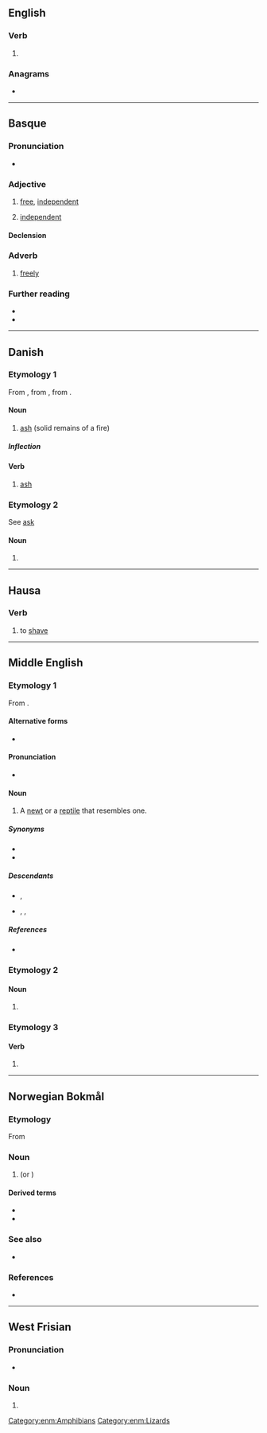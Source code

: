 {{also|Aske}}
==English==

===Verb===
{{en-verb}}

# {{obsolete spelling of|en|ask}}

===Anagrams===
* {{anagrams|en|a=aeks|Kase|akes|keas|kesa|sake|saké|seak}}

----

==Basque==

===Pronunciation===
* {{eu-IPA}}

===Adjective===
{{eu-adj}}

# [[free]], [[independent]]
# {{lb|eu|mathematics}} [[independent]]

====Declension====
{{eu-decl-noun|form=both|ending=V}}

===Adverb===
{{eu-adv}}

# [[freely]]

===Further reading===
* {{R:EH}}
* {{R:OEH}}

----

==Danish==

===Etymology 1===
From {{der|da|gmq-oda|askæ}}, from {{der|da|non|aska||}}, from {{der|da|gem-pro|*askǭ}}.

====Noun====
{{da-noun|n|r}}

# [[ash]] (solid remains of a fire)

=====Inflection=====
{{da-noun-infl|n|r}}

====Verb====
{{da-verb|ask|aske|asker|askede|har|asket}}

# [[ash]]

===Etymology 2===
See [[ask#Danish|ask]]

====Noun====
{{head|da|noun form|g=c}}

# {{indefinite plural of|da|ask}}

----

==Hausa==

===Verb===
{{head|ha|verb|head=askḕ|grade 4}}

# to [[shave]] {{gloss|usually the head}}

----

==Middle English==

===Etymology 1===
{{dercat|enm|ang|gmw-pro|inh=2}}
From {{inh|enm|ang|āþexe}}.

====Alternative forms====
* {{alter|enm|arske}}

====Pronunciation====
* {{IPA|enm|/ˈask(ə)/}}

====Noun====
{{head|enm|noun}}

# A [[newt]] or a [[reptile]] that resembles one.

=====Synonyms=====
* {{l|enm|newte}}
* {{l|enm|evete}}

=====Descendants=====
* {{desc|en|ask|id=lizard}}, {{l|en|askard}}
* {{desc|sco|ask}}, {{l|sco|esk}}, {{l|sco|awsk}}

=====References=====
* {{R:MED Online|entry=aske |pos=n |id=MED2476 |accessdate=2018-05-26}}

===Etymology 2===

====Noun====
{{head|enm|noun}}

# {{alternative form of|enm|asshe|t=burnt matter|id=burnt matter}}

===Etymology 3===

====Verb====
{{head|enm|verb}}

# {{alternative form of|enm|axen|t=to ask|id=to ask}}

[[Category:enm:Amphibians]]
[[Category:enm:Lizards]]

----

==Norwegian Bokmål==
{{wikipedia|lang=no}}

===Etymology===
From {{der|nb|non|aska}}

===Noun===
{{head|nb|noun|g=m|g2=f|definite singular|aska|or|asken}}

# {{l|en|ash}} (or {{l|en|ashes}}) {{q|powdery residue left after burning a substance}}

====Derived terms====
* {{l|nb|askebeger}}
* {{l|nb|flygeaske}}

===See also===
* {{l-nn|oske}}

===References===
* {{R:The Bokmål Dictionary}}

----

==West Frisian==

===Pronunciation===
* {{IPA|fy|/ˈɔskə/}}

===Noun===
{{fy-noun-dim}}

# {{diminutive of|fy|as|nocat=1}}
